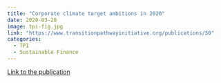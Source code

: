 ```yaml
---
title: "Corporate climate target ambitions in 2020"
date: 2020-03-20
image: tpi-fig.jpg
link: "https://www.transitionpathwayinitiative.org/publications/50"
categories: 
  - TPI
  - Sustainable Finance
---
```


[Link to the publication](https://www.transitionpathwayinitiative.org/publications/50)
